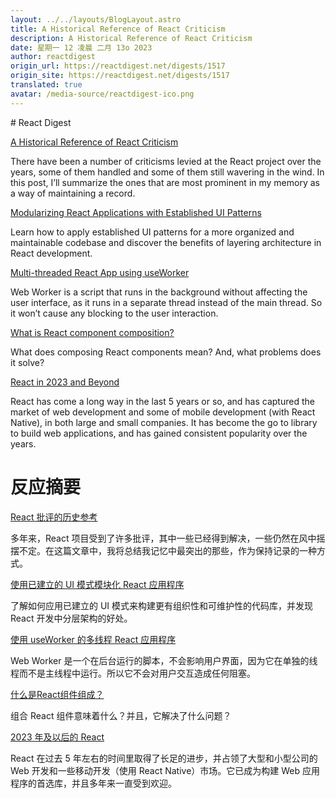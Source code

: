 ```yaml
---
layout: ../../layouts/BlogLayout.astro
title: A Historical Reference of React Criticism
description: A Historical Reference of React Criticism
date: 星期一 12 凌晨 二月 13o 2023
author: reactdigest
origin_url: https://reactdigest.net/digests/1517
origin_site: https://reactdigest.net/digests/1517
translated: true
avatar: /media-source/reactdigest-ico.png
---
```



<Reference client:only="react" title="A Historical Reference of React Criticism" url="https://reactdigest.net/digests/1517" />

<Detail client:only="react">
	# React Digest

[A Historical Reference of React Criticism](https://reactdigest.net/link/14620/a24eb3ef-556d-456e-a6a4-25de0a1cd63b/email)

There have been a number of criticisms levied at the React project over the years, some of them handled and some of them still wavering in the wind. In this post, I’ll summarize the ones that are most prominent in my memory as a way of maintaining a record.

[Modularizing React Applications with Established UI Patterns](https://reactdigest.net/link/14621/a24eb3ef-556d-456e-a6a4-25de0a1cd63b/email)

Learn how to apply established UI patterns for a more organized and maintainable codebase and discover the benefits of layering architecture in React development.

[Multi-threaded React App using useWorker](https://reactdigest.net/link/14622/a24eb3ef-556d-456e-a6a4-25de0a1cd63b/email)

Web Worker is a script that runs in the background without affecting the user interface, as it runs in a separate thread instead of the main thread. So it won’t cause any blocking to the user interaction.

[What is React component composition?](https://reactdigest.net/link/14623/a24eb3ef-556d-456e-a6a4-25de0a1cd63b/email)

What does composing React components mean? And, what problems does it solve?

[React in 2023 and Beyond](https://reactdigest.net/link/14624/a24eb3ef-556d-456e-a6a4-25de0a1cd63b/email)

React has come a long way in the last 5 years or so, and has captured the market of web development and some of mobile development (with React Native), in both large and small companies. It has become the go to library to build web applications, and has gained consistent popularity over the years.


</Detail>

# 反应摘要

[React 批评的历史参考](https://reactdigest.net/link/14620/a24eb3ef-556d-456e-a6a4-25de0a1cd63b/email)

多年来，React 项目受到了许多批评，其中一些已经得到解决，一些仍然在风中摇摆不定。在这篇文章中，我将总结我记忆中最突出的那些，作为保持记录的一种方式。

[使用已建立的 UI 模式模块化 React 应用程序](https://reactdigest.net/link/14621/a24eb3ef-556d-456e-a6a4-25de0a1cd63b/email)

了解如何应用已建立的 UI 模式来构建更有组织性和可维护性的代码库，并发现 React 开发中分层架构的好处。

[使用 useWorker 的多线程 React 应用程序](https://reactdigest.net/link/14622/a24eb3ef-556d-456e-a6a4-25de0a1cd63b/email)

Web Worker 是一个在后台运行的脚本，不会影响用户界面，因为它在单独的线程而不是主线程中运行。所以它不会对用户交互造成任何阻塞。

[什么是React组件组成？](https://reactdigest.net/link/14623/a24eb3ef-556d-456e-a6a4-25de0a1cd63b/email)

组合 React 组件意味着什么？并且，它解决了什么问题？

[2023 年及以后的 React](https://reactdigest.net/link/14624/a24eb3ef-556d-456e-a6a4-25de0a1cd63b/email)

React 在过去 5 年左右的时间里取得了长足的进步，并占领了大型和小型公司的 Web 开发和一些移动开发（使用 React Native）市场。它已成为构建 Web 应用程序的首选库，并且多年来一直受到欢迎。


